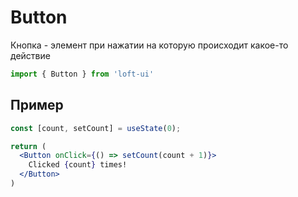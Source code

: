 
# Button
Кнопка - элемент при нажатии на которую происходит какое-то действие

```js
import { Button } from 'loft-ui'
```

## Пример
```jsx
const [count, setCount] = useState(0);

return (
  <Button onClick={() => setCount(count + 1)}>
    Clicked {count} times!
  </Button>
)
```

